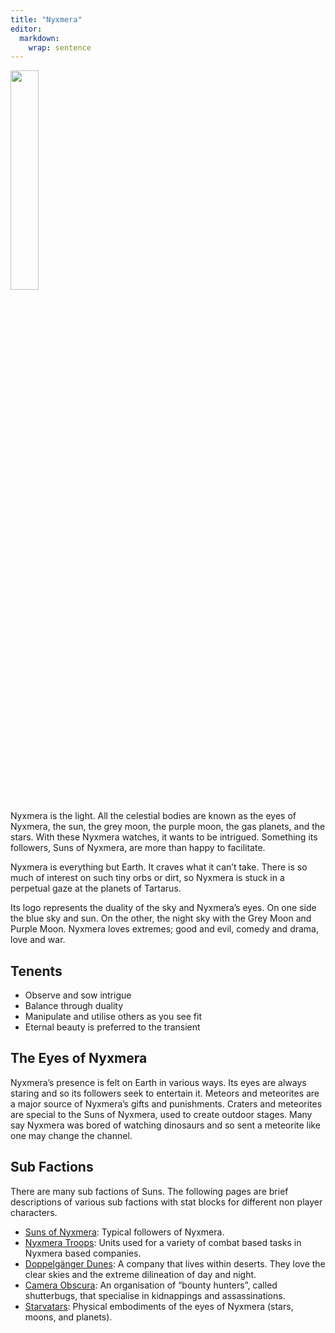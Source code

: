 ```yaml
---
title: "Nyxmera"
editor: 
  markdown: 
    wrap: sentence
---
```


![](images/Nyxmera.png){width=30% fig-align="center"}

Nyxmera is the light. All the celestial bodies are known as the eyes of Nyxmera, the sun, the grey moon, the purple moon, the gas planets, and the stars. With these Nyxmera watches, it wants to be intrigued. Something its followers, Suns of Nyxmera, are more than happy to facilitate.

Nyxmera is everything but Earth. It craves what it can’t take. There is so much of interest on such tiny orbs or dirt, so Nyxmera is stuck in a perpetual gaze at the planets of Tartarus.

Its logo represents the duality of the sky and Nyxmera’s eyes. On one side the blue sky and sun. On the other, the night sky with the Grey Moon and Purple Moon. Nyxmera loves extremes; good and evil, comedy and drama, love and war.

## Tenents

- Observe and sow intrigue
- Balance through duality
- Manipulate and utilise others as you see fit
- Eternal beauty is preferred to the transient

## The Eyes of Nyxmera

Nyxmera’s presence is felt on Earth in various ways. 
Its eyes are always staring and so its followers seek to entertain it. 
Meteors and meteorites are a major source of Nyxmera’s gifts and punishments. 
Craters and meteorites are special to the Suns of Nyxmera, used to create outdoor stages. 
Many say Nyxmera was bored of watching dinosaurs and so sent a meteorite like one may change the channel.

## Sub Factions

There are many sub factions of Suns. The following pages are brief descriptions of various sub factions with stat blocks for different non player characters.

- [Suns of Nyxmera](/Nyxmera/Suns.qmd): Typical followers of Nyxmera.
- [Nyxmera Troops](/Nyxmera/Troops.qmd): Units used for a variety of combat based tasks in Nyxmera based companies.
- [Doppelgänger Dunes](/Nyxmera/Doppelganger_Dunes.qmd): A company that lives within deserts. They love the clear skies and the extreme dilineation of day and night.
- [Camera Obscura](/Nyxmera/Camera_Obscura.qmd): An organisation of "bounty hunters", called shutterbugs, that specialise in kidnappings and assassinations.
- [Starvatars](/Nyxmera/Starvatars.qmd): Physical embodiments of the eyes of Nyxmera (stars, moons, and planets).